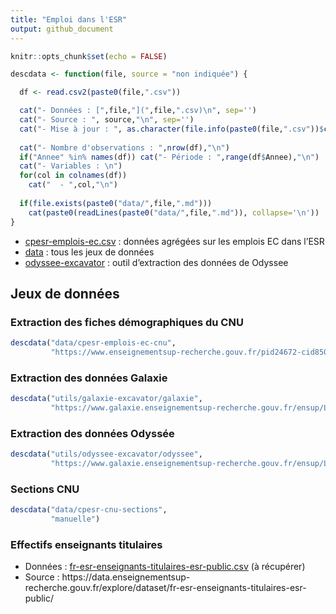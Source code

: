 ```yaml
---
title: "Emploi dans l'ESR"
output: github_document
---
```


```r
knitr::opts_chunk$set(echo = FALSE)

descdata <- function(file, source = "non indiquée") {

  df <- read.csv2(paste0(file,".csv"))

  cat("- Données : [",file,"](",file,".csv)\n", sep='') 
  cat("- Source : ", source,"\n", sep='')
  cat("- Mise à jour : ", as.character(file.info(paste0(file,".csv"))$ctime),"\n", sep='')
  
  cat("- Nombre d'observations : ",nrow(df),"\n")
  if("Annee" %in% names(df)) cat("- Période : ",range(df$Annee),"\n")
  cat("- Variables : \n")
  for(col in colnames(df))
    cat("  - ",col,"\n")
  
  if(file.exists(paste0("data/",file,".md")))
    cat(paste0(readLines(paste0("data/",file,".md")), collapse='\n'))
}
```

- [cpesr-emplois-ec.csv](data/cpesr-emplois-ec.csv) : données agrégées sur les emplois EC dans l'ESR
- [data](data/) : tous les jeux de données
- [odyssee-excavator](utils/odyssee-excavator/) : outil d'extraction des données de Odyssee

## Jeux de données 

### Extraction des fiches démographiques du CNU 
```r
descdata("data/cpesr-emplois-ec-cnu",
         "https://www.enseignementsup-recherche.gouv.fr/pid24672-cid85019/fiches-demographiques-des-sections-du-cnu.html")
```

### Extraction des données Galaxie

```r
descdata("utils/galaxie-excavator/galaxie",
         "https://www.galaxie.enseignementsup-recherche.gouv.fr/ensup/ListesPostesPublies/Emplois_publies_TrieParCorps.html")
```

### Extraction des données Odyssée

```r
descdata("utils/odyssee-excavator/odyssee",
         "https://www.galaxie.enseignementsup-recherche.gouv.fr/ensup/ListesPostesPublies/Emplois_publies_TrieParCorps.html")
```

### Sections CNU

```r
descdata("data/cpesr-cnu-sections",
         "manuelle")
```

### Effectifs enseignants titulaires

- Données : [fr-esr-enseignants-titulaires-esr-public.csv](https://data.enseignementsup-recherche.gouv.fr/explore/dataset/fr-esr-enseignants-titulaires-esr-public/download/?format=csv&timezone=Europe/Berlin&lang=fr&use_labels_for_header=true&csv_separator=%3B) (à récupérer)
- Source : https://data.enseignementsup-recherche.gouv.fr/explore/dataset/fr-esr-enseignants-titulaires-esr-public/
